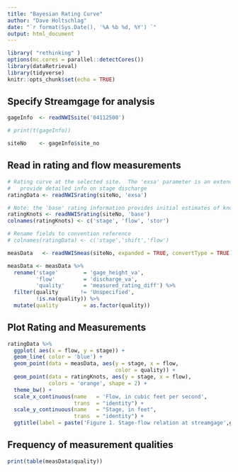 ```yaml
---
title: "Bayesian Rating Curve"
author: "Dave Holtschlag"
date: "`r format(Sys.Date(), '%A %b %d, %Y') `"
output: html_document
---
```


```r
library( "rethinking" )
options(mc.cores = parallel::detectCores())
library(dataRetrieval)
library(tidyverse)
knitr::opts_chunk$set(echo = TRUE)
```

## Specify Streamgage for analysis

```r
gageInfo  <- readNWISsite('04112500')

# print(t(gageInfo))

siteNo    <- gageInfo$site_no

```

## Read in rating and flow measurements

```r
# Rating curve at the selected site.  The 'exsa' parameter is an extended table
#   provide detailed info on stage discharge
ratingData <- readNWISrating(siteNo, 'exsa')

# Note: the 'base' rating information provides initial estimates of knot placement
ratingKnots <- readNWISrating(siteNo, 'base')
colnames(ratingKnots) <- c('stage', 'flow', 'stor') 

# Rename fields to convention reference
# colnames(ratingData) <- c('stage','shift','flow')

measData   <- readNWISmeas(siteNo, expanded = TRUE, convertType = TRUE)

measData <- measData %>% 
  rename('stage'        = 'gage_height_va',
         'flow'         = 'discharge_va',
         'quality'      = 'measured_rating_diff') %>% 
  filter(quality       != 'Unspecified',
         !is.na(quality)) %>% 
  mutate(quality        = as.factor(quality))

```

## Plot Rating and Measurements

```r

ratingData %>% 
  ggplot( aes(x = flow, y = stage)) +
  geom_line( color = 'blue') + 
  geom_point(data = measData, aes(y = stage, x = flow, 
                                  color = quality)) +
  geom_point(data = ratingKnots, aes(y = stage, x = flow),
             colors = 'orange', shape = 2) +
  theme_bw() +
  scale_x_continuous(name   = 'Flow, in cubic feet per second',
                     trans  = "identity") +
  scale_y_continuous(name   = "Stage, in feet",
                     trans  = "identity") +
  ggtitle(label = paste('Figure 1. Stage-flow relation at streamgage',gageInfo$site_no, gageInfo$station_nm))
```

## Frequency of measurement qualities

```r

print(table(measData$quality))

```

